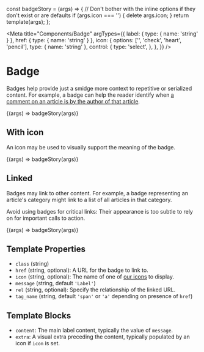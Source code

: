 const badgeStory = (args) => {
  // Don't bother with the inline options if they don't exist or are defaults
  if (args.icon === '') {
    delete args.icon;
  }
  return template(args);
};

<Meta
  title="Components/Badge"
  argTypes={{
    label: { type: { name: 'string' } },
    href: { type: { name: 'string' } },
    icon: {
      options: ['', 'check', 'heart', 'pencil'],
      type: { name: 'string' },
      control: {
        type: 'select',
      },
    },
  }}
/>

# Badge

Badges help provide just a smidge more context to repetitive or serialized content. For example, a badge can help the reader identify when [a comment on an article is by the author of that article](/docs/components-comment--role-author#role-badges).

<Canvas>
  <Story name="Basic" args={{ label: 'Hello' }}>
    {(args) => badgeStory(args)}
  </Story>
</Canvas>

## With icon

An icon may be used to visually support the meaning of the badge.

<Canvas>
  <Story name="With icon" args={{ icon: 'check', label: 'Verified' }}>
    {(args) => badgeStory(args)}
  </Story>
</Canvas>

## Linked

Badges may link to other content. For example, a badge representing an article's category might link to a list of all articles in that category.

Avoid using badges for critical links: Their appearance is too subtle to rely on for important calls to action.

<Canvas>
  <Story
    name="Linked"
    args={{ icon: 'paperclip', label: 'Attachment', href: '#', rel: 'tag' }}
  >
    {(args) => badgeStory(args)}
  </Story>
</Canvas>

## Template Properties

- `class` (string)
- `href` (string, optional): A URL for the badge to link to.
- `icon` (string, optional): The name of one of [our icons](/docs/design-icons--page) to display.
- `message` (string, default `'Label'`)
- `rel` (string, optional): Specify the relationship of the linked URL.
- `tag_name` (string, default `'span'` or `'a'` depending on presence of `href`)

## Template Blocks

- `content`: The main label content, typically the value of `message`.
- `extra`: A visual extra preceding the content, typically populated by an icon if `icon` is set.
